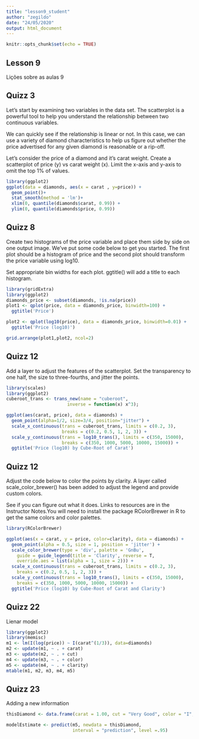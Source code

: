 ---
title: "lesson9_student"
author: "zegildo"
date: "24/05/2020"
output: html_document
---

```{r setup, include=FALSE}
knitr::opts_chunk$set(echo = TRUE)
```

## Lesson 9
Lições sobre as aulas 9

## Quizz 3

Let's start by examining two variables in the data set. The scatterplot is a powerful tool to help you understand the relationship between two continuous variables.

We can quickly see if the relationship is linear or not. In this case, we can use a variety of diamond
characteristics to help us figure out whether the price advertised for any given diamond is reasonable or a rip-off.

Let's consider the price of a diamond and it's carat weight. Create a scatterplot of price (y) vs carat weight (x). Limit the x-axis and y-axis to omit the top 1% of values.

```{r Q3}
library(ggplot2)
ggplot(data = diamonds, aes(x = carat , y=price)) +
  geom_point()+
  stat_smooth(method = 'lm')+
  xlim(0, quantile(diamonds$carat, 0.99)) + 
  ylim(0, quantile(diamonds$price, 0.99))
```


## Quizz 8
Create two histograms of the price variable and place them side by side on one output image. We’ve put some code below to get you started. The first plot should be a histogram of price and the second plot should transform the price variable using log10.

Set appropriate bin widths for each plot. ggtitle() will add a title to each histogram.


```{r Q8}
library(gridExtra)
library(ggplot2)
diamonds_price <- subset(diamonds, !is.na(price))
plot1 <- qplot(price, data = diamonds_price, binwidth=100) + 
  ggtitle('Price')

plot2 <- qplot(log10(price), data = diamonds_price, binwidth=0.01) +
  ggtitle('Price (log10)')

grid.arrange(plot1,plot2, ncol=2)
```


## Quizz 12
Add a layer to adjust the features of the scatterplot. Set the transparency to one half, the size to three-fourths, and jitter the points.

```{r Q12}
library(scales)
library(ggplot2)
cuberoot_trans <- trans_new(name = "cuberoot",                            transform = function(x) x^(1/3),
                       inverse = function(x) x^3);

ggplot(aes(carat, price), data = diamonds) + 
  geom_point(alpha=1/2, size=3/4, position="jitter") + 
  scale_x_continuous(trans = cuberoot_trans, limits = c(0.2, 3),
                     breaks = c(0.2, 0.5, 1, 2, 3)) + 
  scale_y_continuous(trans = log10_trans(), limits = c(350, 15000),
                     breaks = c(350, 1000, 5000, 10000, 15000)) +
  ggtitle('Price (log10) by Cube-Root of Carat')
```

## Quizz 12

Adjust the code below to color the points by clarity. A layer called scale_color_brewer() has been added to adjust the legend and provide custom colors.

See if you can figure out what it does. Links to resources are in the Instructor Notes.You will need to install the package RColorBrewer in R to get the same colors and color palettes.

```{r Q13}
library(RColorBrewer)

ggplot(aes(x = carat, y = price, color=clarity), data = diamonds) + 
  geom_point(alpha = 0.5, size = 1, position = 'jitter') +
  scale_color_brewer(type = 'div', palette = 'GnBu',
    guide = guide_legend(title = 'Clarity', reverse = T,
    override.aes = list(alpha = 1, size = 2))) +  
  scale_x_continuous(trans = cuberoot_trans, limits = c(0.2, 3),
    breaks = c(0.2, 0.5, 1, 2, 3)) + 
  scale_y_continuous(trans = log10_trans(), limits = c(350, 15000),
    breaks = c(350, 1000, 5000, 10000, 15000)) +
  ggtitle('Price (log10) by Cube-Root of Carat and Clarity')
```

## Quizz 22

Lienar model

```{r Q22}
library(ggplot2)
library(memisc)
m1 <- lm(I(log(price)) ~ I(carat^(1/3)), data=diamonds)
m2 <- update(m1, ~ . + carat)
m3 <- update(m2, ~ . + cut)
m4 <- update(m3, ~ . + color)
m5 <- update(m4, ~ . + clarity)
mtable(m1, m2, m3, m4, m5)

```
## Quizz 23
Adding a new information

```{r Q23}
thisDiamond <- data.frame(carat = 1.00, cut = "Very Good", color = "I", clarity="VS1")

modelEstimate <- predict(m5, newdata = thisDiamond, 
                         interval = "prediction", level =.95)

```



